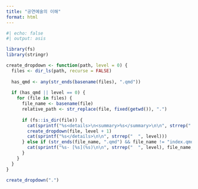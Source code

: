 ```yaml
---
title: "공연예술의 이해"
format: html
---
```


```r
#| echo: false
#| output: asis

library(fs)
library(stringr)

create_dropdown <- function(path, level = 0) {
  files <- dir_ls(path, recurse = FALSE)
  
  has_qmd <- any(str_ends(basename(files), ".qmd"))
  
  if (has_qmd || level == 0) {
    for (file in files) {
      file_name <- basename(file)
      relative_path <- str_replace(file, fixed(getwd()), ".")
      
      if (fs::is_dir(file)) {
        cat(sprintf("%s<details>\n<summary>%s</summary>\n\n", strrep("  ", level), file_name))
        create_dropdown(file, level + 1)
        cat(sprintf("%s</details>\n\n", strrep("  ", level)))
      } else if (str_ends(file_name, ".qmd") && file_name != "index.qmd") {
        cat(sprintf("%s- [%s](%s)\n\n", strrep("  ", level), file_name, relative_path))
      }
    }
  }
}

create_dropdown(".")
```
